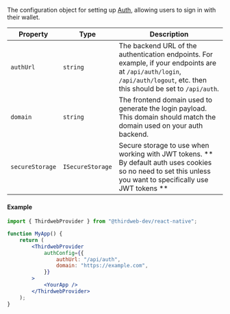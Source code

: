The configuration object for setting up [Auth](/wallets/auth), allowing users to sign in with their wallet.

| Property        | Type             | Description                                                                                                                                                                |
| --------------- | ---------------- | -------------------------------------------------------------------------------------------------------------------------------------------------------------------------- |
| `authUrl`       | `string`         | The backend URL of the authentication endpoints. For example, if your endpoints are at `/api/auth/login`, `/api/auth/logout`, etc. then this should be set to `/api/auth`. |
| `domain`        | `string`         | The frontend domain used to generate the login payload. This domain should match the domain used on your auth backend.                                                     |
| `secureStorage` | `ISecureStorage` | Secure storage to use when working with JWT tokens. ** By default auth uses cookies so no need to set this unless you want to specifically use JWT tokens **               |

#### Example

```jsx
import { ThirdwebProvider } from "@thirdweb-dev/react-native";

function MyApp() {
	return (
		<ThirdwebProvider
			authConfig={{
				authUrl: "/api/auth",
				domain: "https://example.com",
			}}
		>
			<YourApp />
		</ThirdwebProvider>
	);
}
```
